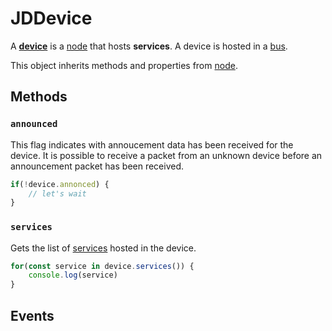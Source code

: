 

# JDDevice

A **[device](/clients/web/dom/device)** is a [node](/clients/web/dom/node)
that hosts **services**. A device is hosted in a [bus](/clients/web/dom/bus).

<DeviceList />

This object inherits methods and properties from [node](/clients/web/dom/node).

## Methods

### ```announced```

This flag indicates with annoucement data has been received for the device.
It is possible to receive a packet from an unknown device before an announcement packet has been received.

```javascript
if(!device.annonced) {
    // let's wait
}
```

### ```services```

Gets the list of [services](/clients/web/dom/service) hosted in the device.

```javascript
for(const service in device.services()) {
    console.log(service)
}
```

## Events